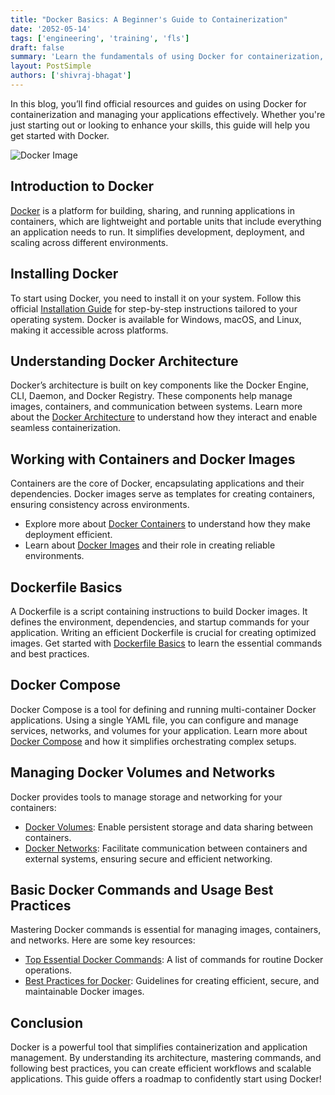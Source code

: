 ```yaml
---
title: "Docker Basics: A Beginner's Guide to Containerization"
date: '2052-05-14'
tags: ['engineering', 'training', 'fls']
draft: false
summary: 'Learn the fundamentals of using Docker for containerization, application management, and automation.'
layout: PostSimple
authors: ['shivraj-bhagat']
---
```


In this blog, you’ll find official resources and guides on using Docker for containerization and
managing your applications effectively. Whether you're just starting out or looking to enhance your
skills, this guide will help you get started with Docker.

![Docker Image](/static/images/blogs/fls/docker-basic.svg)

## Introduction to Docker

[Docker](https://www.atlassian.com/microservices/microservices-architecture/docker) is a platform for building, sharing, and running applications in containers, which are lightweight and portable units that include everything an application needs to run. It simplifies development, deployment, and scaling across different environments.

## Installing Docker

To start using Docker, you need to install it on your system. Follow this official [Installation Guide](https://docs.docker.com/desktop/) for step-by-step instructions tailored to your operating system. Docker is available for Windows, macOS, and Linux, making it accessible across platforms.

## Understanding Docker Architecture

Docker’s architecture is built on key components like the Docker Engine, CLI, Daemon, and Docker Registry. These components help manage images, containers, and communication between systems. Learn more about the [Docker Architecture](https://docs.docker.com/get-started/docker-overview/#docker-architecture) to understand how they interact and enable seamless containerization.

## Working with Containers and Docker Images

Containers are the core of Docker, encapsulating applications and their dependencies. Docker images serve as templates for creating containers, ensuring consistency across environments.

- Explore more about [Docker Containers](https://www.docker.com/resources/what-container/) to understand how they make deployment efficient.
- Learn about [Docker Images](https://www.geeksforgeeks.org/what-is-docker-image/) and their role in creating reliable environments.

## Dockerfile Basics

A Dockerfile is a script containing instructions to build Docker images. It defines the environment, dependencies, and startup commands for your application. Writing an efficient Dockerfile is crucial for creating optimized images. Get started with [Dockerfile Basics](https://docs.docker.com/get-started/docker-concepts/building-images/writing-a-dockerfile/) to learn the essential commands and best practices.

## Docker Compose

Docker Compose is a tool for defining and running multi-container Docker applications. Using a single YAML file, you can configure and manage services, networks, and volumes for your application. Learn more about [Docker Compose](https://docs.docker.com/compose/) and how it simplifies orchestrating complex setups.

## Managing Docker Volumes and Networks

Docker provides tools to manage storage and networking for your containers:

- [Docker Volumes](https://docs.docker.com/engine/storage/): Enable persistent storage and data sharing between containers.
- [Docker Networks](https://docs.docker.com/engine/network/): Facilitate communication between containers and external systems, ensuring secure and efficient networking.

## Basic Docker Commands and Usage Best Practices

Mastering Docker commands is essential for managing images, containers, and networks. Here are some key resources:

- [Top Essential Docker Commands](https://www.mygreatlearning.com/blog/top-essential-docker-commands/): A list of commands for routine Docker operations.
- [Best Practices for Docker](https://docs.docker.com/build/building/best-practices/): Guidelines for creating efficient, secure, and maintainable Docker images.

## Conclusion

Docker is a powerful tool that simplifies containerization and application management. By understanding its architecture, mastering commands, and following best practices, you can create efficient workflows and scalable applications. This guide offers a roadmap to confidently start using Docker!
